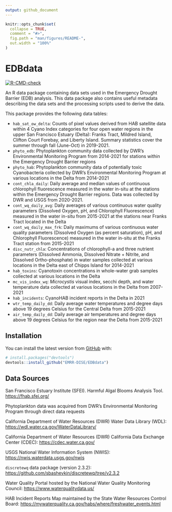 ```yaml
---
output: github_document
---
```


<!-- README.md is generated from README.Rmd. Please edit that file -->

```r
knitr::opts_chunk$set(
  collapse = TRUE,
  comment = "#>",
  fig.path = "man/figures/README-",
  out.width = "100%"
)
```

# EDBdata

<!-- badges: start -->
[![R-CMD-check](https://github.com/mountaindboz/EDBdata/workflows/R-CMD-check/badge.svg)](https://github.com/mountaindboz/EDBdata/actions)
<!-- badges: end -->

An R data package containing data sets used in the Emergency Drought Barrier (EDB) analysis. This data package also contains useful metadata describing the data sets and the processing scripts used to derive the data. 

This package provides the following data tables:

* `hab_sat_ow_delta`: Counts of pixel values derived from HAB satellite data within 4 Cyano Index categories for four open water regions in the upper San Francisco Estuary (Delta): Franks Tract, Mildred Island, Clifton Court Forebay, and Liberty Island. Summary statistics cover the summer through fall (June-Oct) in 2019-2021.
* `phyto_edb`: Phytoplankton community data collected by DWR's Environmental Monitoring Program from 2014-2021 for stations within the Emergency Drought Barrier regions
* `phyto_hab`: Phytoplankton community data of potentially toxic Cyanobacteria collected by DWR's Environmental Monitoring Program at various locations in the Delta from 2014-2021
* `cont_chla_daily`: Daily average and median values of continuous chlorophyll fluorescence measured in the water in-situ at the stations within the Emergency Drought Barrier regions. Data was collected by DWR and USGS from 2020-2021.
* `cont_wq_daily_avg`: Daily averages of various continuous water quality parameters (Dissolved Oxygen, pH, and Chlorophyll Fluorescence) measured in the water in-situ from 2015-2021 at the stations near Franks Tract located in the Delta 
* `cont_wq_daily_max_frk`: Daily maximums of various continuous water quality parameters (Dissolved Oxygen (as percent saturation), pH, and Chlorophyll Fluorescence) measured in the water in-situ at the Franks Tract station from 2015-2021
* `disc_nutr_chla`: Concentrations of chlorophyll-a and three nutrient parameters (Dissolved Ammonia, Dissolved Nitrate + Nitrite, and Dissolved Ortho-phosphate) in water samples collected at various locations in the Delta east of Chipps Island for 2014-2021
* `hab_toxins`: Cyanotoxin concentrations in whole-water grab samples collected at various locations in the Delta
* `mc_vis_index_wq`: *Microcystis* visual index, secchi depth, and water temperature data collected at various locations in the Delta from 2007-2021
* `hab_incidents`: CyanoHAB incident reports in the Delta in 2021
* `wtr_temp_daily_dd`: Daily average water temperatures and degree days above 19 degrees Celsius for the Central Delta from 2015-2021
* `air_temp_daily_dd`: Daily average air temperatures and degree days above 19 degrees Celsius for the region near the Delta from 2015-2021

## Installation

You can install the latest version from [GitHub](https://github.com/) with:

``` r
# install.packages("devtools")
devtools::install_github("EMRR-DISE/EDBdata")
```

## Data Sources

San Francisco Estuary Institute (SFEI). Harmful Algal Blooms Analysis Tool. <https://fhab.sfei.org/>

Phytoplankton data was acquired from DWR's Environmental Monitoring Program through direct data requests

California Department of Water Resources (DWR) Water Data Library (WDL): <https://wdl.water.ca.gov/WaterDataLibrary/>

California Department of Water Resources (DWR) California Data Exchange Center (CDEC): <https://cdec.water.ca.gov/>

USGS National Water Information System (NWIS): <https://nwis.waterdata.usgs.gov/nwis>

`discretewq` data package (version 2.3.2): <https://github.com/sbashevkin/discretewq/tree/v2.3.2>

Water Quality Portal hosted by the National Water Quality Monitoring Council: <https://www.waterqualitydata.us/>

HAB Incident Reports Map maintained by the State Water Resources Control Board: <https://mywaterquality.ca.gov/habs/where/freshwater_events.html>
